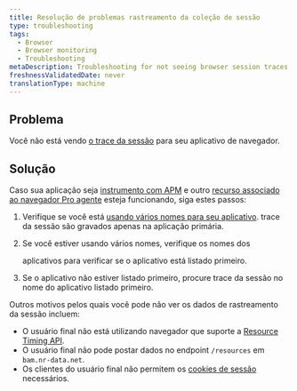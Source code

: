 ```yaml
---
title: Resolução de problemas rastreamento da coleção de sessão
type: troubleshooting
tags:
  - Browser
  - Browser monitoring
  - Troubleshooting
metaDescription: Troubleshooting for not seeing browser session traces.
freshnessValidatedDate: never
translationType: machine
---
```


## Problema

Você não está vendo [o trace da sessão](/docs/browser/new-relic-browser/browser-pro-features/session-traces-exploring-webpages-life-cycle) para seu aplicativo de navegador.

## Solução

Caso sua aplicação seja [instrumento com APM](/docs/browser/new-relic-browser/installation-configuration/troubleshooting-browser-monitoring-installation) e outro [recurso associado ao navegador Pro agente](/docs/browser/new-relic-browser/browser-pro-features) esteja funcionando, siga estes passos:

1. Verifique se você está [usando vários nomes para seu aplicativo](/docs/apm/new-relic-apm/installation-configuration/using-multiple-names-app). trace da sessão são gravados apenas na aplicação primária.

2. Se você estiver usando vários nomes, verifique os nomes dos

   <InlinePopover type="apm"/>

   aplicativos para verificar se o aplicativo está listado primeiro.

3. Se o aplicativo não estiver listado primeiro, procure trace da sessão no nome do aplicativo listado primeiro.

Outros motivos pelos quais você pode não ver os dados de rastreamento da sessão incluem:

* O usuário final não está utilizando navegador que suporte a [Resource Timing API](http://www.w3.org/TR/resource-timing/).
* O usuário final não pode postar dados no endpoint `/resources` em `bam.nr-data.net`.
* Os clientes do usuário final não permitem os [cookies de sessão](/docs/browser/browser-monitoring/page-load-timing-resources/cookie-collection-session-tracking) necessários.